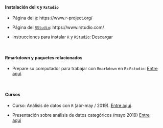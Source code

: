 <br>

#### Instalación del `R` y `Rstudio`

* Página del [`R`](https://www.r-project.org/): https://www.r-project.org/ 

* Página del [`RStudio`](https://www.rstudio.com/): https://www.rstudio.com/ 

* Instrucciones para instalar `R` y `RStudio`: [Descargar](descargas/Guia_instalacion_software R_RStudio.pdf)

<br>

#### Rmarkdown y paquetes relacionados

* Prepare su computador para trabajar con `Rmarkdown` en `R`+`Rstudio`: [Entre aquí](Prepare_Rmarkdown.html).

<br>

#### Cursos

* Curso: Análisis de datos con `R` (abr-may / 2019). [Entre aquí](Curso_R_Epi_abr_2019.html).

* Presentación sobre análisis de datos categóricos (mayo 2019) [Entre aquí](pres_DatosCateg.html)





